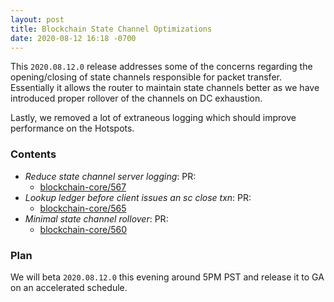```yaml
---
layout: post
title: Blockchain State Channel Optimizations
date: 2020-08-12 16:18 -0700
---
```


This `2020.08.12.0` release addresses some of the concerns regarding the opening/closing of state
channels responsible for packet transfer. Essentially it allows the router to maintain state
channels better as we have introduced proper rollover of the channels on DC exhaustion.

Lastly, we removed a lot of extraneous logging which should improve performance on the Hotspots.

### Contents

- _Reduce state channel server logging_: PR:
  - [blockchain-core/567](https://github.com/helium/blockchain-core/pull/567)
- _Lookup ledger before client issues an sc close txn_: PR:
  - [blockchain-core/565](https://github.com/helium/blockchain-core/pull/565)
- _Minimal state channel rollover_: PR:
  - [blockchain-core/560](https://github.com/helium/blockchain-core/pull/560)

### Plan

We will beta `2020.08.12.0` this evening around 5PM PST and release it to GA on an accelerated
schedule.
